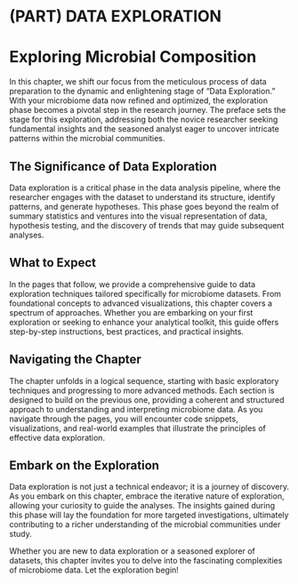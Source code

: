 # (PART) DATA EXPLORATION {-}

# Exploring Microbial Composition {#preface} 

In this chapter, we shift our focus from the meticulous process of data preparation to the dynamic and enlightening stage of "Data Exploration." With your microbiome data now refined and optimized, the exploration phase becomes a pivotal step in the research journey. The preface sets the stage for this exploration, addressing both the novice researcher seeking fundamental insights and the seasoned analyst eager to uncover intricate patterns within the microbial communities.

## The Significance of Data Exploration
Data exploration is a critical phase in the data analysis pipeline, where the researcher engages with the dataset to understand its structure, identify patterns, and generate hypotheses. This phase goes beyond the realm of summary statistics and ventures into the visual representation of data, hypothesis testing, and the discovery of trends that may guide subsequent analyses.

## What to Expect
In the pages that follow, we provide a comprehensive guide to data exploration techniques tailored specifically for microbiome datasets. From foundational concepts to advanced visualizations, this chapter covers a spectrum of approaches. Whether you are embarking on your first exploration or seeking to enhance your analytical toolkit, this guide offers step-by-step instructions, best practices, and practical insights.

## Navigating the Chapter
The chapter unfolds in a logical sequence, starting with basic exploratory techniques and progressing to more advanced methods. Each section is designed to build on the previous one, providing a coherent and structured approach to understanding and interpreting microbiome data. As you navigate through the pages, you will encounter code snippets, visualizations, and real-world examples that illustrate the principles of effective data exploration.

## Embark on the Exploration
Data exploration is not just a technical endeavor; it is a journey of discovery. As you embark on this chapter, embrace the iterative nature of exploration, allowing your curiosity to guide the analyses. The insights gained during this phase will lay the foundation for more targeted investigations, ultimately contributing to a richer understanding of the microbial communities under study.

Whether you are new to data exploration or a seasoned explorer of datasets, this chapter invites you to delve into the fascinating complexities of microbiome data. Let the exploration begin!